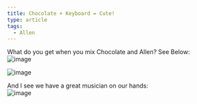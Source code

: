 ```yaml
---
title: Chocolate + Keyboard = Cute!
type: article
tags:
  - Allen
---
```


What do you get when you mix Chocolate and Allen? See Below:  
![image](/images/uploads/DSCN2903.jpg)

  
![image](/images/uploads/DSCN2905.jpg)  
  
  
  

And I see we have a great musician on our hands:  
![image](/images/uploads/DSCN2919.jpg)
